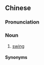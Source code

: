 {{also|千秋}}
==Chinese==
{{zh-forms|s=千秋}}

===Pronunciation===
{{zh-pron
|c=cin1 cau1
|h=gd=qiên1 qiu1
|mn=chhian-chhiu
|cat=n
}}

===Noun===
{{zh-noun}}

# {{lb|zh|Cantonese|Hakka|Min Nan}} [[swing]] {{gloss|hanging seat}}

====Synonyms====
{{zh-dial|鞦韆}}